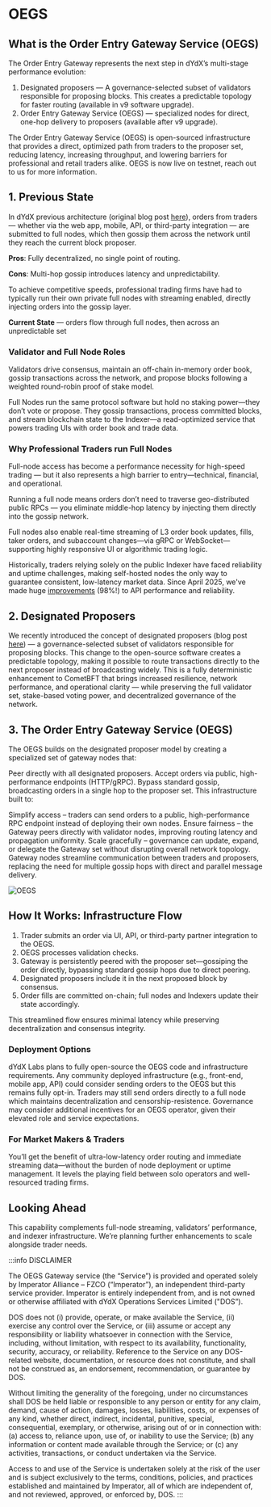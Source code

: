 
# OEGS

## What is the Order Entry Gateway Service (OEGS)
The Order Entry Gateway represents the next step in dYdX’s multi-stage performance evolution:

1. Designated proposers — A governance-selected subset of validators responsible for proposing blocks. This creates a predictable topology for faster routing (available in v9 software upgrade).
2. Order Entry Gateway Service (OEGS) — specialized nodes for direct, one-hop delivery to proposers (available after v9 upgrade).

The Order Entry Gateway Service (OEGS) is open-sourced infrastructure that provides a direct, optimized path from traders to the proposer set, reducing latency, increasing throughput, and lowering barriers for professional and retail traders alike.
OEGS is now live on testnet, reach out to us for more information.

## 1. Previous State
In dYdX previous architecture (original blog post [here](https://www.dydx.xyz/blog/v4-technical-architecture-overview)), orders from traders — whether via the web app, mobile, API, or third-party integration — are submitted to full nodes, which then gossip them across the network until they reach the current block proposer.

**Pros**: Fully decentralized, no single point of routing.

**Cons**: Multi-hop gossip introduces latency and unpredictability.

To achieve competitive speeds, professional trading firms have had to typically run their own private full nodes with streaming enabled, directly injecting orders into the gossip layer.

**Current State** — orders flow through full nodes, then across an unpredictable set


### Validator and Full Node Roles
Validators drive consensus, maintain an off-chain in-memory order book, gossip transactions across the network, and propose blocks following a weighted round-robin proof of stake model.

Full Nodes run the same protocol software but hold no staking power—they don’t vote or propose. They gossip transactions, process committed blocks, and stream blockchain state to the Indexer—a read-optimized service that powers trading UIs with order book and trade data. 

### Why Professional Traders run Full Nodes
Full-node access has become a performance necessity for high-speed trading — but it also represents a high barrier to entry—technical, financial, and operational.

Running a full node means orders don’t need to traverse geo-distributed public RPCs — you eliminate middle-hop latency by injecting them directly into the gossip network.

Full nodes also enable real-time streaming of L3 order book updates, fills, taker orders, and subaccount changes—via gRPC or WebSocket—supporting highly responsive UI or algorithmic trading logic.

Historically, traders relying solely on the public Indexer have faced reliability and uptime challenges, making self-hosted nodes the only way to guarantee consistent, low-latency market data. Since April 2025, we've made huge [improvements](https://x.com/AntonioMJuliano/status/1924593158165344628) (98%!) to API performance and reliability.

## 2. Designated Proposers
We recently introduced the concept of designated proposers (blog post [here](https://www.dydx.xyz/blog/governance-controlled-path-reliability-and-performance)) — a governance-selected subset of validators responsible for proposing blocks. This change to the open-source software creates a predictable topology, making it possible to route transactions directly to the next proposer instead of broadcasting widely. This is a fully deterministic enhancement to CometBFT that brings increased resilience, network performance, and operational clarity — while preserving the full validator set, stake-based voting power, and decentralized governance of the network.

## 3. The Order Entry Gateway Service (OEGS)
The OEGS builds on the designated proposer model by creating a specialized set of gateway nodes that:

Peer directly with all designated proposers.
Accept orders via public, high-performance endpoints (HTTP/gRPC).
Bypass standard gossip, broadcasting orders in a single hop to the proposer set.
This infrastructure built to:

Simplify access – traders can send orders to a public, high-performance RPC endpoint instead of deploying their own nodes.
Ensure fairness – the Gateway peers directly with validator nodes, improving routing latency and propagation uniformity.
Scale gracefully – governance can update, expand, or delegate the Gateway set without disrupting overall network topology.
Gateway nodes streamline communication between traders and proposers, replacing the need for multiple gossip hops with direct and parallel message delivery.

![OEGS](/OEGS.png)

## How It Works: Infrastructure Flow
1. Trader submits an order via UI, API, or third-party partner integration to the OEGS.
2. OEGS processes validation checks.
3. Gateway is persistently peered with the proposer set—gossiping the order directly, bypassing standard gossip hops due to direct peering.
4. Designated proposers include it in the next proposed block by consensus.
5. Order fills are committed on-chain; full nodes and Indexers update their state accordingly.

This streamlined flow ensures minimal latency while preserving decentralization and consensus integrity.

### Deployment Options
dYdX Labs plans to fully open-source the OEGS code and infrastructure requirements. Any community deployed infrastructure (e.g., front-end, mobile app, API) could consider sending orders to the OEGS but this remains fully opt-in. Traders may still send orders directly to a full node which maintains decentralization and censorship-resistence. Governance may consider additional incentives for an OEGS operator, given their elevated role and service expectations.

### For Market Makers & Traders
You’ll get the benefit of ultra-low-latency order routing and immediate streaming data—without the burden of node deployment or uptime management. It levels the playing field between solo operators and well-resourced trading firms.

## Looking Ahead
This capability complements full-node streaming, validators’ performance, and indexer infrastructure. We’re planning further enhancements to scale alongside trader needs.

:::info
DISCLAIMER

The OEGS Gateway service (the “Service”) is provided and operated solely by Imperator Alliance – FZCO (“Imperator”), an independent third-party service provider. Imperator is entirely independent from, and is not owned or otherwise affiliated with dYdX Operations Services Limited ("DOS”).

DOS does not (i) provide, operate, or make available the Service, (ii) exercise any control over the Service, or (iii) assume or accept any responsibility or liability whatsoever in connection with the Service, including, without limitation, with respect to its availability, functionality, security, accuracy, or reliability. Reference to the Service on any DOS-related website, documentation, or resource does not constitute, and shall not be construed as, an endorsement, recommendation, or guarantee by DOS.

Without limiting the generality of the foregoing, under no circumstances shall DOS be held liable or responsible to any person or entity for any claim, demand, cause of action, damages, losses, liabilities, costs, or expenses of any kind, whether direct, indirect, incidental, punitive, special, consequential, exemplary, or otherwise, arising out of or in connection with: (a) access to, reliance upon, use of, or inability to use the Service; (b) any information or content made available through the Service; or (c) any activities, transactions, or conduct undertaken via the Service.

Access to and use of the Service is undertaken solely at the risk of the user and is subject exclusively to the terms, conditions, policies, and practices established and maintained by Imperator, all of which are independent of, and not reviewed, approved, or enforced by, DOS.
:::
